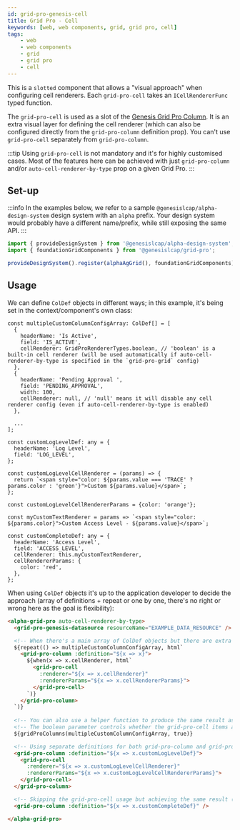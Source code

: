 ```yaml
---
id: grid-pro-genesis-cell
title: Grid Pro - Cell
keywords: [web, web components, grid, grid pro, cell]
tags:
    - web
    - web components
    - grid
    - grid pro
    - cell
---
```


This is a `slotted` component that allows a "visual approach" when configuring cell renderers. Each `grid-pro-cell` takes an `ICellRendererFunc` typed function.

The `grid-pro-cell` is used as a slot of the [Genesis Grid Pro Column](../../../../../web/web-components/grids/grid-pro/grid-pro-genesis-column/). It is an extra visual layer for defining the cell renderer (which can also be configured directly from the `grid-pro-column` definition prop). You can't use `grid-pro-cell` separately from `grid-pro-column`.

:::tip
Using `grid-pro-cell` is not mandatory and it's for highly customised cases. Most of the features here can be achieved with just `grid-pro-column` and/or `auto-cell-renderer-by-type` prop on a given Grid Pro.
:::

## Set-up

:::info
In the examples below, we refer to a sample `@genesislcap/alpha-design-system` design system with an `alpha` prefix. Your design system would probably have a different name/prefix, while still exposing the same API.
:::

```ts
import { provideDesignSystem } from '@genesislcap/alpha-design-system';
import { foundationGridComponents } from '@genesislcap/grid-pro';

provideDesignSystem().register(alphaAgGrid(), foundationGridComponents);
```

## Usage

We can define `ColDef` objects in different ways; in this example, it's being set in the context/component's own class:

```tsx title="ColDef array setting custom headerName and others"
const multipleCustomColumnConfigArray: ColDef[] = [
  {
    headerName: 'Is Active',
    field: 'IS_ACTIVE',
    cellRenderer: GridProRendererTypes.boolean, // 'boolean' is a built-in cell renderer (will be used automatically if auto-cell-renderer-by-type is specified in the `grid-pro-grid` config)
  },
  {
    headerName: 'Pending Approval ',
    field: 'PENDING_APPROVAL',
    width: 100,
    cellRenderer: null, // 'null' means it will disable any cell renderer config (even if auto-cell-renderer-by-type is enabled)
  },

  ...
];

const customLogLevelDef: any = {
  headerName: 'Log Level',
  field: 'LOG_LEVEL',
};

const customLogLevelCellRenderer = (params) => {
  return `<span style="color: ${params.value === 'TRACE' ? params.color : 'green'}">Custom ${params.value}</span>`;
};

const customLogLevelCellRendererParams = {color: 'orange'};

const myCustomTextRenderer = params => `<span style="color: ${params.color}">Custom Access Level - ${params.value}</span>`;

const customCompleteDef: any = {
  headerName: 'Access Level',
  field: 'ACCESS_LEVEL',
  cellRenderer: this.myCustomTextRenderer,
  cellRendererParams: {
    color: 'red',
  },
};
```

When using `ColDef` objects it's up to the application developer to decide the approach (array of definitions + repeat or one by one, there's no right or wrong here as the goal is flexibility):

```html title="Using the ColDef (with cellRenderer/cellRendererParams) objects in different ways"
<alpha-grid-pro auto-cell-renderer-by-type>
  <grid-pro-genesis-datasource resourceName="EXAMPLE_DATA_RESOURCE" />

  <!-- When there's a main array of ColDef objects but there are extra conditions for the custom cellRenderer -->
  ${repeat(() => multipleCustomColumnConfigArray, html`
    <grid-pro-column :definition="${x => x}">
      ${when(x => x.cellRenderer, html`
        <grid-pro-cell 
          :renderer="${x => x.cellRenderer}" 
          :rendererParams="${x => x.cellRendererParams}">
        </grid-pro-cell>
      `)}
    </grid-pro-column>
  `)}
 
  <!-- You can also use a helper function to produce the same result as above -->
  <!-- The boolean parameter controls whether the grid-pro-cell items are included; they are included by default -->
  ${gridProColumns(multipleCustomColumnConfigArray, true)}

  <!-- Using separate definitions for both grid-pro-column and grid-pro-cell -->
  <grid-pro-column :definition="${x => x.customLogLevelDef}">
    <grid-pro-cell 
      :renderer="${x => x.customLogLevelCellRenderer}" 
      :rendererParams="${x => x.customLogLevelCellRendererParams}">
    </grid-pro-cell>
  </grid-pro-column>

  <!-- Skipping the grid-pro-cell usage but achieving the same result (custom cellRenderer/cellRendererParams) -->
  <grid-pro-column :definition="${x => x.customCompleteDef}" />

</alpha-grid-pro>
```
